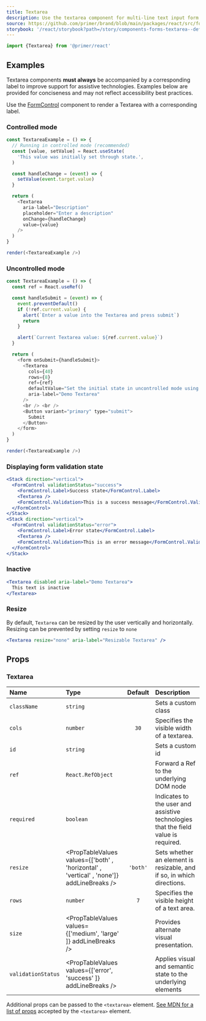 ```yaml
---
title: Textarea
description: Use the textarea component for multi-line text input form fields.
source: https://github.com/primer/brand/blob/main/packages/react/src/forms/Textarea/Textarea.tsx
storybook: '/react/storybook?path=/story/components-forms-textarea--default'
---
```



```js
import {Textarea} from '@primer/react'
```

## Examples

<Note variant="warning">

Textarea components **must always** be accompanied by a corresponding label to improve support for assistive
technologies. Examples below are provided for conciseness and may not reflect accessibility best practices.

Use the [FormControl](./FormControl) component to render a Textarea with a corresponding label.

</Note>

### Controlled mode

```javascript live noinline
const TextareaExample = () => {
  // Running in controlled mode (recommended)
  const [value, setValue] = React.useState(
    'This value was initially set through state.',
  )

  const handleChange = (event) => {
    setValue(event.target.value)
  }

  return (
    <Textarea
      aria-label="Description"
      placeholder="Enter a description"
      onChange={handleChange}
      value={value}
    />
  )
}

render(<TextareaExample />)
```

### Uncontrolled mode

```javascript live noinline
const TextareaExample = () => {
  const ref = React.useRef()

  const handleSubmit = (event) => {
    event.preventDefault()
    if (!ref.current.value) {
      alert(`Enter a value into the Textarea and press submit`)
      return
    }

    alert(`Current Textarea value: ${ref.current.value}`)
  }

  return (
    <form onSubmit={handleSubmit}>
      <Textarea
        cols={40}
        rows={8}
        ref={ref}
        defaultValue="Set the initial state in uncontrolled mode using the defaultValue prop"
        aria-label="Demo Textarea"
      />
      <br /> <br />
      <Button variant="primary" type="submit">
        Submit
      </Button>
    </form>
  )
}

render(<TextareaExample />)
```

### Displaying form validation state

```jsx live
<Stack direction="vertical">
  <FormControl validationStatus="success">
    <FormControl.Label>Success state</FormControl.Label>
    <Textarea />
    <FormControl.Validation>This is a success message</FormControl.Validation>
  </FormControl>
</Stack>
<Stack direction="vertical">
  <FormControl validationStatus="error">
    <FormControl.Label>Error state</FormControl.Label>
    <Textarea />
    <FormControl.Validation>This is an error message</FormControl.Validation>
  </FormControl>
</Stack>
```

### Inactive

```jsx live
<Textarea disabled aria-label="Demo Textarea">
  This text is inactive
</Textarea>
```

### Resize

By default, `Textarea` can be resized by the user vertically and horizontally. Resizing can be prevented by setting `resize` to `none`

```jsx live
<Textarea resize="none" aria-label="Resizable Textarea" />
```

## Props

### Textarea

| Name               | Type                                                                                     | Default  | Description                                                                        |
| :----------------- | :--------------------------------------------------------------------------------------- | :------: | :--------------------------------------------------------------------------------- |
| `className`        | `string`                                                                                 |          | Sets a custom class                                                                |
| `cols`             | `number`                                                                                 |   `30`   | Specifies the visible width of a textarea.                                         |
| `id`               | `string`                                                                                 |          | Sets a custom id                                                                   |
| `ref`              | `React.RefObject`                                                                        |          | Forward a Ref to the underlying DOM node                                           |
| `required`         | `boolean`                                                                                |          | Indicates to the user and assistive technologies that the field value is required. |
| `resize`           | <PropTableValues values={['both' , 'horizontal' , 'vertical' , 'none']} addLineBreaks /> | `'both'` | Sets whether an element is resizable, and if so, in which directions.              |
| `rows`             | `number`                                                                                 |   `7`    | Specifies the visible height of a text area.                                       |
| `size`             | <PropTableValues values={['medium', 'large' ]} addLineBreaks />                          |          | Provides alternate visual presentation.                                            |
| `validationStatus` | <PropTableValues values={['error', 'success' ]} addLineBreaks />                         |          | Applies visual and semantic state to the underlying elements                       |

Additional props can be passed to the `<textarea>` element. [See MDN for a list of props](https://developer.mozilla.org/en-US/docs/Web/HTML/Element/textarea) accepted by the `<textarea>` element.
